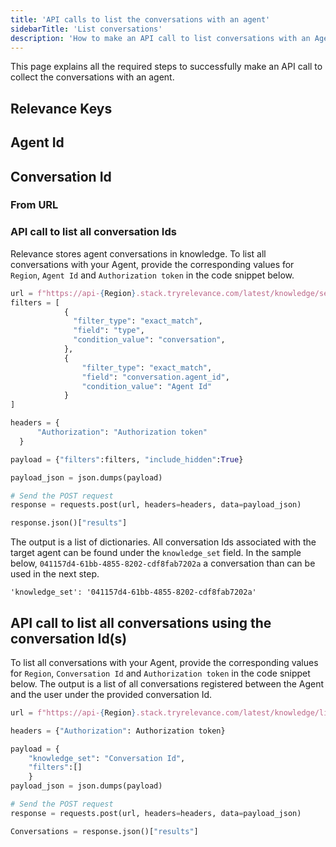 ```yaml
---
title: 'API calls to list the conversations with an agent'
sidebarTitle: 'List conversations'
description: 'How to make an API call to list conversations with an Agent'
---
```


This page explains all the required steps to successfully make an API call to collect the conversations with an agent.

## Relevance Keys
<Snippet file="relevance-keys.mdx" />

## Agent Id
<Snippet file="agent-id.mdx" />

## Conversation Id
### From URL
<Snippet file="conversation-id.mdx" />

### API call to list all conversation Ids
Relevance stores agent conversations in knowledge. 
To list all conversations with your Agent, provide the corresponding values for `Region`, `Agent Id` and `Authorization token` in the
code snippet below.

```Python
url = f"https://api-{Region}.stack.tryrelevance.com/latest/knowledge/sets/list"
filters = [
            {
              "filter_type": "exact_match",
              "field": "type",
              "condition_value": "conversation",
            },
            {
                "filter_type": "exact_match",
                "field": "conversation.agent_id",
                "condition_value": "Agent Id"
            }
]

headers = {
      "Authorization": "Authorization token"
  }

payload = {"filters":filters, "include_hidden":True}

payload_json = json.dumps(payload)

# Send the POST request
response = requests.post(url, headers=headers, data=payload_json)

response.json()["results"]
```

The output is a list of dictionaries. All conversation Ids associated with the target agent can be found under the `knowledge_set` field.
In the sample below, `041157d4-61bb-4855-8202-cdf8fab7202a` a conversation than can be used in the next step.

`'knowledge_set': '041157d4-61bb-4855-8202-cdf8fab7202a'`

## API call to list all conversations using the conversation Id(s)

To list all conversations with your Agent, provide the corresponding values for `Region`, `Conversation Id` and `Authorization token` in the
code snippet below. The output is a list of all conversations registered between the Agent and the user under the provided conversation Id.

```Python
url = f"https://api-{Region}.stack.tryrelevance.com/latest/knowledge/list"

headers = {"Authorization": Authorization token}

payload = {
    "knowledge_set": "Conversation Id",
    "filters":[]
    }
payload_json = json.dumps(payload)

# Send the POST request
response = requests.post(url, headers=headers, data=payload_json)

Conversations = response.json()["results"]
```
